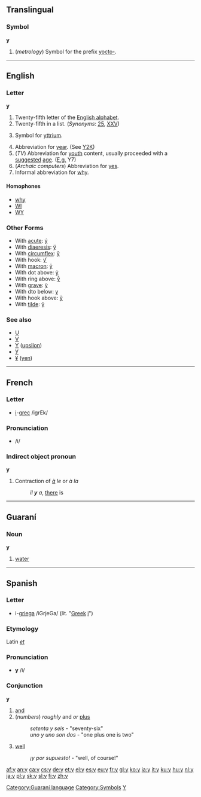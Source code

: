 {{see|Y}}
==Translingual==

===Symbol===
'''y'''

# (''metrology'') Symbol for the prefix [[yocto-]].

----

==English==

{{rfap}}

===Letter===
'''y'''

# Twenty-fifth letter of the [[Appendix:Roman script|English alphabet]].
# Twenty-fifth in a list. (''Synonyms'': [[25]], [[XXV]])
# {{chemistry}} Symbol for [[yttrium]].
# Abbreviation for [[year]]. (See [[Y2K]])
# (''TV'') Abbreviation for [[youth]] content, usually proceeded with a [[suggested]] [[age]]. ([[E.g.]] Y7)
# (''Archaic computers'') Abbreviation for [[yes]].
# Informal abbreviation for [[why]].

====Homophones====
*[[why]]
*[[WI]]
*[[WY]]

===Other Forms===
*With [[acute]]: [[ý]]
*With [[diaeresis]]: [[ÿ]]
*With [[circumflex]]: [[ŷ]]
*With hook: [[ƴ]]
*With [[macron]]: [[ȳ]]
*With dot above: [[ẏ]]
*With ring above: [[ẙ]]
*With [[grave]]: [[ỳ]]
*With dto below: [[ỵ]]
*With hook above: [[ỷ]]
*With [[tilde]]: [[ỹ]]

===See also===
*[[U]]
*[[V]]
*[[Υ]] ([[upsilon]])
*[[У]]
*[[¥]] ([[yen]])

----

==French==

===Letter===
*[[i]]-[[grec]] /igrEk/

===Pronunciation===
* /i/

===Indirect object pronoun===
'''y'''

# Contraction of ''[[à]] le'' or ''à la''
#: ''il '''y''' a'', [[there]] is

----

==Guaraní==

===Noun===
'''y'''

# [[water]]

[[Category:Guaraní language]]

----

==Spanish==

===Letter===
*i-[[griega]] /iGrjeGa/ (lit. "[[Greek]] [[i]]")

===Etymology===
Latin ''[[et]]''

===Pronunciation===
*'''y''' /i/

===Conjunction===
'''y'''

# [[and]]
# (''numbers'') ''roughly'' and ''or'' [[plus]]
#: ''setenta y seis'' - "seventy-six"
#: ''uno y uno son dos'' - "one plus one is two"
# {{colloquial}} [[well]]
#: ''¡y por supuesto!'' - "well, of course!"

[[Category:Symbols]]
[[Category:Latin letters|Y]]

[[af:y]]
[[an:y]]
[[ca:y]]
[[cs:y]]
[[de:y]]
[[et:y]]
[[el:y]]
[[es:y]]
[[eu:y]]
[[fr:y]]
[[gl:y]]
[[ko:y]]
[[ia:y]]
[[it:y]]
[[ku:y]]
[[hu:y]]
[[nl:y]]
[[ja:y]]
[[pl:y]]
[[sk:y]]
[[sl:y]]
[[fi:y]]
[[zh:y]]